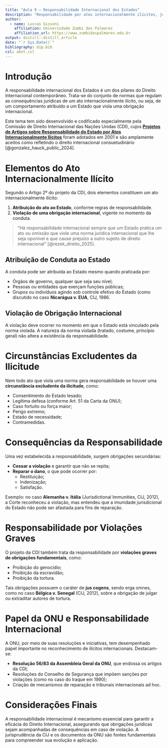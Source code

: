 ```yaml
---
title: "Aula 9 – Responsabilidade Internacional dos Estados"
description: "Responsabilidade por atos internacionalmente ilícitos, jurisprudência da CIJ e papel da ONU"
author:
  - name: Luccas Gissoni
    affiliation: Universidade Zumbi dos Palmares
    affiliation_url: https://www.zumbidospalmares.edu.br
output: distill::distill_article
date: "`r Sys.Date()`"
bibliography: dip.bib
csl: abnt.csl
---
```


# Introdução

A responsabilidade internacional dos Estados é um dos pilares do Direito Internacional contemporâneo. Trata-se do conjunto de normas que regulam as consequências jurídicas de um ato internacionalmente ilícito, ou seja, de um comportamento atribuído a um Estado que viola uma obrigação internacional.

Este tema tem sido desenvolvido e codificado especialmente pela Comissão de Direito Internacional das Nações Unidas (CDI), cujos [**Projetos de Artigos sobre Responsabilidade do Estado por Atos Internacionalmente Ilícitos**](resources/Projeto-da-CDI-sobre-Responsabilidade-Internacional-dos-Estados.pdf) foram adotados em 2001 e são amplamente aceitos como refletindo o direito internacional consuetudinário [@gonzalez_hauck_public_2024].

# Elementos do Ato Internacionalmente Ilícito

Segundo o Artigo 2º do projeto da CDI, dois elementos constituem um ato internacionalmente ilícito:

1. **Atribuição do ato ao Estado**, conforme regras de responsabilidade.
2. **Violação de uma obrigação internacional**, vigente no momento da conduta.

> "Há responsabilidade internacional sempre que um Estado pratica um ato ou omissão que viole uma norma jurídica internacional que lhe seja oponível e que cause prejuízo a outro sujeito de direito internacional" [@rezek_direito_2025].

## Atribuição de Conduta ao Estado

A conduta pode ser atribuída ao Estado mesmo quando praticada por:

 - Órgãos de governo, qualquer que seja seu nível;
 - Pessoas ou entidades que exerçam funções públicas;
 - Grupos ou indivíduos agindo sob controle efetivo do Estado (como discutido no caso **Nicarágua v. EUA**, CIJ, 1986.

## Violação de Obrigação Internacional

A violação deve ocorrer no momento em que o Estado está vinculado pela norma violada. A natureza da norma violada (tratado, costume, princípio geral) não altera a existência da responsabilidade.

# Circunstâncias Excludentes da Ilicitude

Nem todo ato que viola uma norma gera responsabilidade se houver uma **circunstância excludente da ilicitude**, como:

- Consentimento do Estado lesado;
- Legítima defesa (conforme Art. 51 da Carta da ONU);
- Caso fortuito ou força maior;
- Perigo extremo;
- Estado de necessidade;
- Contramedidas.

# Consequências da Responsabilidade

Uma vez estabelecida a responsabilidade, surgem obrigações secundárias:

- **Cessar a violação** e garantir que não se repita;
- **Reparar o dano**, o que pode ocorrer por:
  - Restituição;
  - Indenização;
  - Satisfação.

Exemplo: no caso **Alemanha v. Itália** (Jurisdictional Immunities, CIJ, 2012), a Corte reconheceu a violação, mas entendeu que a imunidade jurisdicional do Estado não pode ser afastada para fins de reparação.

# Responsabilidade por Violações Graves

O projeto da CDI também trata da responsabilidade por **violações graves de obrigações fundamentais**, como:

- Proibição do genocídio;
- Proibição da escravidão;
- Proibição da tortura.

Tais obrigações possuem o caráter de **jus cogens**, sendo erga omnes, como no caso **Bélgica v. Senegal** (CIJ, 2012), sobre a obrigação de julgar ou extraditar autores de tortura.

# Papel da ONU e Responsabilidade Internacional

A ONU, por meio de suas resoluções e iniciativas, tem desempenhado papel importante no reconhecimento de ilícitos internacionais. Destacam-se:

- **Resolução 56/83 da Assembleia Geral da ONU**, que endossa os artigos da CDI;
- Resoluções do Conselho de Segurança que impõem sanções por violações (como no caso do Iraque em 1990);
- Criação de mecanismos de reparação e tribunais internacionais ad hoc.

# Considerações Finais

A responsabilidade internacional é mecanismo essencial para garantir a eficácia do Direito Internacional, assegurando que obrigações jurídicas sejam acompanhadas de consequências em caso de violação. A jurisprudência da CIJ e os documentos da ONU são fontes fundamentais para compreender sua evolução e aplicação.
